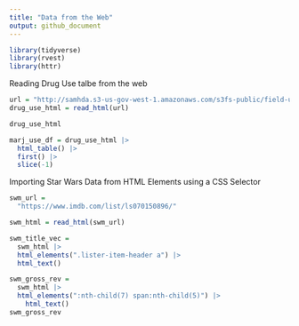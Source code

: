 ```yaml
---
title: "Data from the Web"
output: github_document
---
```


```r
library(tidyverse)
library(rvest)
library(httr)

```
Reading Drug Use talbe from the web
```r
url = "http://samhda.s3-us-gov-west-1.amazonaws.com/s3fs-public/field-uploads/2k15StateFiles/NSDUHsaeShortTermCHG2015.htm"
drug_use_html = read_html(url)

drug_use_html
```

```r
marj_use_df = drug_use_html |> 
  html_table() |> 
  first() |> 
  slice(-1)

```

Importing Star Wars Data from HTML Elements using a CSS Selector

```r

swm_url = 
  "https://www.imdb.com/list/ls070150896/"

swm_html = read_html(swm_url)
```

```r
swm_title_vec =
  swm_html |> 
  html_elements(".lister-item-header a") |> 
  html_text()

swm_gross_rev = 
  swm_html |> 
  html_elements(":nth-child(7) span:nth-child(5)") |> 
    html_text()
swm_gross_rev

```


